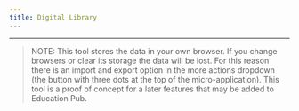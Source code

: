 ```yaml
---
title: Digital Library
---
```



<BookLibraryApp />

---

> NOTE: This tool stores the data in your own browser. If you change browsers or clear its storage the data will be lost. For this reason there is an import and export option in the more actions dropdown (the button with three dots at the top of the micro-application). This tool is a proof of concept for a later features that may be added to Education Pub.
